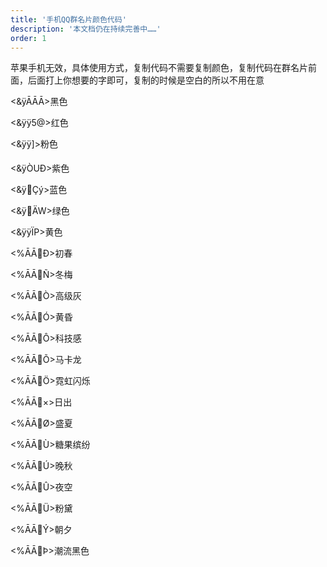 ---
title: '手机QQ群名片颜色代码'
description: '本文档仍在持续完善中……'
order: 1
---

苹果手机无效，具体使用方式，复制代码不需要复制颜色，复制代码在群名片前面，后面打上你想要的字即可，复制的时候是空白的所以不用在意

<&ÿĀĀĀ>黑色

<&ÿÿ5@>红色

<&ÿÿ]>粉色

<&ÿÒUÐ>紫色

<&ÿÇý>蓝色

<&ÿÄW>绿色

<&ÿÿÏP>黄色

<%ĀĀÐ>初春

<%ĀĀÑ>冬梅

<%ĀĀÒ>高级灰

<%ĀĀÓ>黄昏

<%ĀĀÔ>科技感

<%ĀĀÕ>马卡龙

<%ĀĀÖ>霓虹闪烁

<%ĀĀ×>日出

<%ĀĀØ>盛夏

<%ĀĀÙ>糖果缤纷

<%ĀĀÚ>晚秋

<%ĀĀÛ>夜空

<%ĀĀÜ>粉黛

<%ĀĀÝ>朝夕

<%ĀĀÞ>潮流黑色

